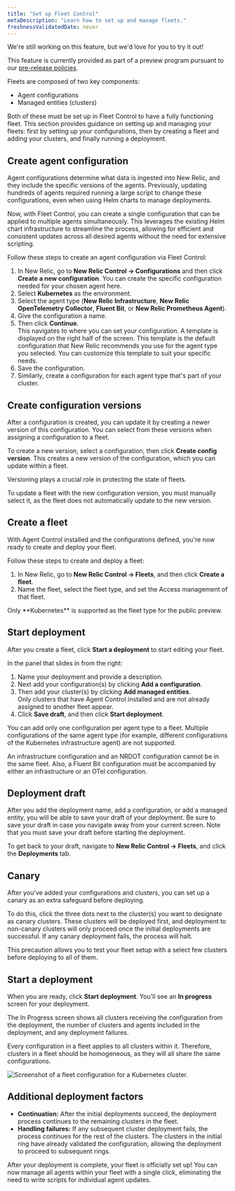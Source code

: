 ```yaml
---
title: "Set up Fleet Control"
metaDescription: "Learn how to set up and manage fleets."
freshnessValidatedDate: never
---
```

<Callout title="preview">
  We're still working on this feature, but we'd love for you to try it out!

  This feature is currently provided as part of a preview program pursuant to our [pre-release policies](/docs/licenses/license-information/referenced-policies/new-relic-pre-release-policy).
</Callout>

Fleets are composed of two key components: 
- Agent configurations
- Managed entities (clusters)

Both of these must be set up in Fleet Control to have a fully functioning fleet. This section provides guidance on setting up and managing your fleets: first by setting up your configurations, then by creating a fleet and adding your clusters, and finally running a deployment.

## Create agent configuration
Agent configurations determine what data is ingested into New Relic, and they include the specific versions of the agents. Previously, updating hundreds of agents required running a large script to change these configurations, even when using Helm charts to manage deployments.

Now, with Fleet Control, you can create a single configuration that can be applied to multiple agents simultaneously. This leverages the existing Helm chart infrastructure to streamline the process, allowing for efficient and consistent updates across all desired agents without the need for extensive scripting.

Follow these steps to create an agent configuration via Fleet Control:

1. In New Relic, go to **New Relic Control → Configurations** and then click **Create a new configuration**. You can create the specific configuration needed for your chosen agent here.
2. Select **Kubernetes** as the environment.
3. Select the agent type (**New Relic Infrastructure**, **New Relic OpenTelemetry Collector**, **Fluent Bit**, or **New Relic Prometheus Agent**).
4. Give the configuration a name.
5. Then click **Continue**. <br/>This navigates to where you can set your configuration. A template is displayed on the right half of the screen. This template is the default configuration that New Relic recommends you use for the agent type you selected. You can customize this template to suit your specific needs.
6. Save the configuration.
7. Similarly, create a configuration for each agent type that's part of your cluster.

## Create configuration versions
After a configuration is created, you can update it by creating a newer version of this configuration. You can select from these versions when assigning a configuration to a fleet. 

To create a new version, select a configuration, then click **Create config version**. This creates a new version of the configuration, which you can update within a fleet.

Versioning plays a crucial role in protecting the state of fleets. 

<Callout variant="important">
  To update a fleet with the new configuration version, you must manually select it, as the fleet does not automatically update to the new version.
</Callout>

## Create a fleet
With Agent Control installed and the configurations defined, you're now ready to create and deploy your fleet.

Follow these steps to create and deploy a fleet:

1. In New Relic, go to **New Relic Control → Fleets**, and then click **Create a fleet**.
2. Name the fleet, select the fleet type, and set the Access management of that fleet.

<Callout variant="important">
  Only **Kubernetes** is supported as the fleet type for the public preview.
</Callout>

## Start deployment
After you create a fleet, click **Start a deployment** to start editing your fleet.

In the panel that slides in from the right:
1. Name your deployment and provide a description. 
2. Next add your configuration(s) by clicking **Add a configuration**.
3. Then add your cluster(s) by clicking **Add managed entities**.<br/>Only clusters that have Agent Control installed and are not already assigned to another fleet appear.
4. Click **Save draft**, and then click **Start deployment**.

<Callout variant="important">
  You can add only one configuration per agent type to a fleet. Multiple configurations of the same agent type (for example, different configurations of the Kubernetes infrastructure agent) are not supported.<p/>
  An infrastructure configuration and an NRDOT configuration cannot be in the same fleet. Also, a Fluent Bit configuration must be accompanied by either an infrastructure or an OTel configuration.
</Callout>

## Deployment draft
After you add the deployment name, add a configuration, or add a managed entity, you will be able to save your draft of your deployment. Be sure to save your draft in case you navigate away from your current screen. Note that you must save your draft before starting the deployment.

To get back to your draft, navigate to **New Relic Control → Fleets**, and click the **Deployments** tab.

## Canary
After you've added your configurations and clusters, you can set up a canary as an extra safeguard before deploying.

To do this, click the three dots next to the cluster(s) you want to designate as canary clusters. These clusters will be deployed first, and deployment to non-canary clusters will only proceed once the initial deployments are successful. If any canary deployment fails, the process will halt.

This precaution allows you to test your fleet setup with a select few clusters before deploying to all of them.

## Start a deployment
When you are ready, click **Start deployment**. You'll see an **In progress** screen for your deployment. 

The In Progress screen shows all clusters receiving the configuration from the deployment, the number of clusters and agents included in the deployment, and any deployment failures.

<Callout variant="important">
  Every configuration in a fleet applies to all clusters within it. Therefore, clusters in a fleet should be homogeneous, as they will all share the same configurations.
</Callout>

   <img
     title="Configuration for clusters"
     alt="Screenshot of a fleet configuration for a Kubernetes cluster."
     src="/images/fleet-control-config-cluster.webp"
   />

## Additional deployment factors
- **Continuation:** After the initial deployments succeed, the deployment process continues to the remaining clusters in the fleet.
- **Handling failures:** If any subsequent cluster deployment fails, the process continues for the rest of the clusters. The clusters in the initial ring have already validated the configuration, allowing the deployment to proceed to subsequent rings.

After your deployment is complete, your fleet is officially set up! You can now manage all agents within your fleet with a single click, eliminating the need to write scripts for individual agent updates.
